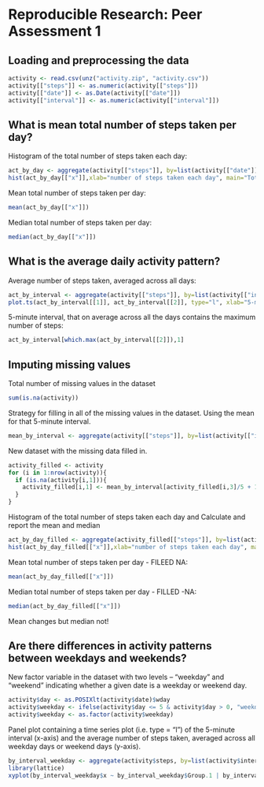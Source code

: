 # Reproducible Research: Peer Assessment 1

## Loading and preprocessing the data

```r
activity <- read.csv(unz("activity.zip", "activity.csv"))
activity[["steps"]] <- as.numeric(activity[["steps"]])
activity[["date"]] <- as.Date(activity[["date"]])
activity[["interval"]] <- as.numeric(activity[["interval"]])
```

## What is mean total number of steps taken per day?

Histogram of the total number of steps taken each day:

```r
act_by_day <- aggregate(activity[["steps"]], by=list(activity[["date"]]), FUN=sum, na.rm=TRUE)
hist(act_by_day[["x"]],xlab="number of steps taken each day", main="Total number of steps taken each day")
```

Mean total number of steps taken per day:

```r
mean(act_by_day[["x"]])
```

Median total number of steps taken per day:

```r
median(act_by_day[["x"]])
```

## What is the average daily activity pattern?

Average number of steps taken, averaged across all days:

```r
act_by_interval <- aggregate(activity[["steps"]], by=list(activity[["interval"]]), FUN=sum, na.rm=TRUE)
plot.ts(act_by_interval[[1]], act_by_interval[[2]], type="l", xlab="5-minute interval", ylab="average number of steps ", main="Average daily activity pattern")
```

5-minute interval, that on average across all the days contains the maximum number of steps:

```r
act_by_interval[which.max(act_by_interval[[2]]),1]
```

## Imputing missing values

Total number of missing values in the dataset

```r
sum(is.na(activity))
```

Strategy for filling in all of the missing values in the dataset.
Using the mean for that 5-minute interval.

```r
mean_by_interval <- aggregate(activity[["steps"]], by=list(activity[["interval"]]), FUN=mean, na.rm=TRUE)
```

New dataset with the missing data filled in.

```r
activity_filled <- activity
for (i in 1:nrow(activity)){
  if (is.na(activity[i,1])){
    activity_filled[i,1] <- mean_by_interval[activity_filled[i,3]/5 + 1, 2]
  }
}
```

Histogram of the total number of steps taken each day and Calculate and report the mean and median

```r
act_by_day_filled <- aggregate(activity_filled[["steps"]], by=list(activity_filled[["date"]]), FUN=sum, na.rm=TRUE)
hist(act_by_day_filled[["x"]],xlab="number of steps taken each day", main="Total number of steps taken each day - FILLED NA")
```


Mean total number of steps taken per day - FILEED NA:

```r
mean(act_by_day_filled[["x"]])
```

Median total number of steps taken per day - FILLED -NA:

```r
median(act_by_day_filled[["x"]])
```

Mean changes but median not!

## Are there differences in activity patterns between weekdays and weekends?

New factor variable in the dataset with two levels – “weekday” and “weekend” indicating whether a given date is a weekday or weekend day.

```r
activity$day <- as.POSIXlt(activity$date)$wday
activity$weekday <- ifelse(activity$day <= 5 & activity$day > 0, "weekday", "weekend")
activity$weekday <- as.factor(activity$weekday)
```

Panel plot containing a time series plot (i.e. type = "l") of the 5-minute interval (x-axis) and the average number of steps taken, averaged across all weekday days or weekend days (y-axis).

```r
by_interval_weekday <- aggregate(activity$steps, by=list(activity$interval,activity$weekday), FUN=mean, na.rm=TRUE)
library(lattice)
xyplot(by_interval_weekday$x ~ by_interval_weekday$Group.1 | by_interval_weekday$Group.2, type="l", ylab="average number of steps", xlab="interval", main="Differences in activity patterns between weekdays and weekends")
```
